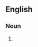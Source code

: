 ==English==

===Noun===
{{en-noun|sg=[[Abram]]-[[man]]|Abram men}}

# {{form of|variant|Abraham-man}}